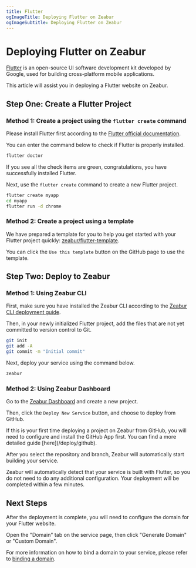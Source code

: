 ```yaml
---
title: Flutter
ogImageTitle: Deploying Flutter on Zeabur
ogImageSubtitle: Deploying Flutter on Zeabur
---
```



# Deploying Flutter on Zeabur

[Flutter](https://flutter.dev) is an open-source UI software development kit developed by Google, used for building cross-platform mobile applications.

This article will assist you in deploying a Flutter website on Zeabur.

## Step One: Create a Flutter Project

### Method 1: Create a project using the `flutter create` command

Please install Flutter first according to the [Flutter official documentation](https://docs.flutter.dev/get-started/install).

You can enter the command below to check if Flutter is properly installed.

```bash
flutter doctor
```

If you see all the check items are green, congratulations, you have successfully installed Flutter.

Next, use the `flutter create` command to create a new Flutter project.

```bash
flutter create myapp
cd myapp
flutter run -d chrome
```

### Method 2: Create a project using a template

We have prepared a template for you to help you get started with your Flutter project quickly: [zeabur/flutter-template](https://github.com/zeabur/flutter-template).

You can click the `Use this template` button on the GitHub page to use the template.

## Step Two: Deploy to Zeabur

### Method 1: Using Zeabur CLI

First, make sure you have installed the Zeabur CLI according to the [Zeabur CLI deployment guide](/deploy/deploy-in-cli).

Then, in your newly initialized Flutter project, add the files that are not yet committed to version control to Git.

```bash
git init
git add -A
git commit -m "Initial commit"
```

Next, deploy your service using the command below.

```bash
zeabur
```

### Method 2: Using Zeabur Dashboard

Go to the [Zeabur Dashboard](https://dash.zeabur.com) and create a new project.

Then, click the `Deploy New Service` button, and choose to deploy from GitHub.

<Callout>
    If this is your first time deploying a project on Zeabur from GitHub, you will need to configure and install the GitHub App first.
    You can find a more detailed guide [here](/deploy/github).
</Callout>

After you select the repository and branch, Zeabur will automatically start building your service.

Zeabur will automatically detect that your service is built with Flutter, so you do not need to do any additional configuration. Your deployment will be completed within a few minutes.

## Next Steps

After the deployment is complete, you will need to configure the domain for your Flutter website.

Open the "Domain" tab on the service page, then click "Generate Domain" or "Custom Domain".

For more information on how to bind a domain to your service, please refer to [binding a domain](/deploy/domain-binding).
